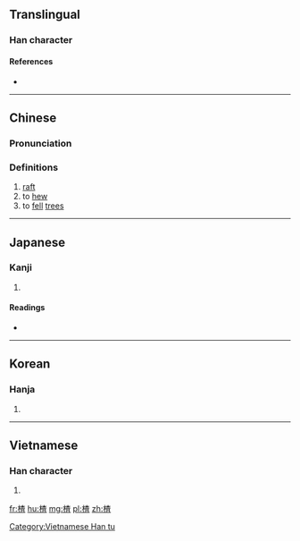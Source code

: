 {{also|查}}
==Translingual==

===Han character===
{{Han char|rn=75|rad=木|as=09|sn=13|four=44916|canj=DDAM|ids=⿰木查}}

====References====
* {{Han ref|kx=0538.120|dkj=15094|dj=0925.250|hdz=21244.050|uh=6942|ud=26946|bh=DDD3|bd=56787}}

----

==Chinese==
{{zh-forms}}

===Pronunciation===
{{zh-pron
|m=zhā
|c=zaa1,caa4
|mc=y
|oc=y
|ma=
|cat=n,v
}}

===Definitions===
# [[raft]]
# to [[hew]]
# to [[fell]] [[tree]]s

----

==Japanese==

===Kanji===
{{ja-kanji|grade=|rs=木09}}

# {{defn|lang=ja|sort=木09}}

====Readings====
* {{ja-readings|on=[[さ]] (sa), [[じゃ]] (ja)|kun=[[いかだ]] (ikada)}}

----

==Korean==

===Hanja===
{{ko-hanja|hangeul=사|eumhun=|rv=sa|mr=sa|y=sa}}

# {{defn|lang=ko|sort=木09}}

----

==Vietnamese==

===Han character===
{{vi-readings|rs=木09| hanviet = tra}}

# {{defn|vi|sort=木09}}

[[Category:Vietnamese Han tu]]

[[fr:楂]]
[[hu:楂]]
[[mg:楂]]
[[pl:楂]]
[[zh:楂]]